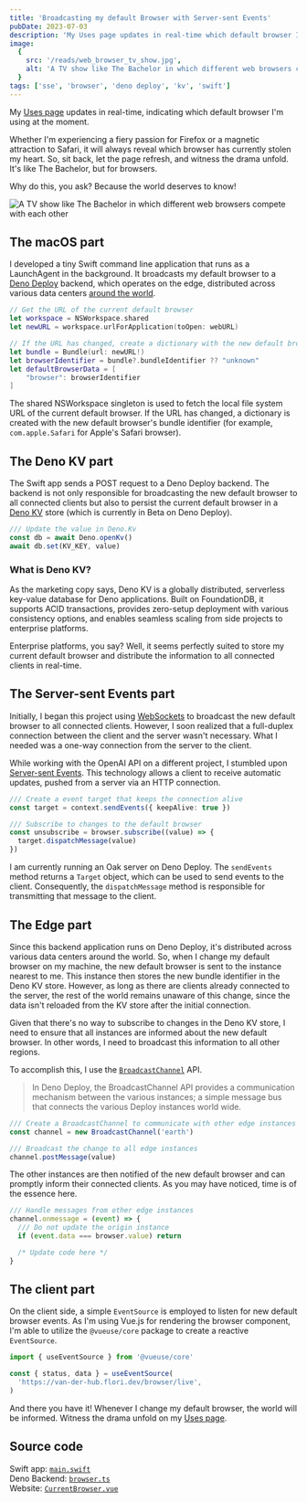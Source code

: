 ```yaml
---
title: 'Broadcasting my default Browser with Server-sent Events'
pubDate: 2023-07-03
description: 'My Uses page updates in real-time which default browser I am using right now. Whether I’m feeling a fiery passion for Firefox or a magnetic attraction to Safari, it will always reveal which browser has stolen my heart (for now). So sit back, let it refresh, and witness the drama unfold. Why? Because the world deserves to know!'
image:
  {
    src: '/reads/web_browser_tv_show.jpg',
    alt: 'A TV show like The Bachelor in which different web browsers compete with each other.',
  }
tags: ['sse', 'browser', 'deno deploy', 'kv', 'swift']
---
```



My [Uses page](/uses) updates in real-time, indicating which default browser I'm using at the moment.

Whether I'm experiencing a fiery passion for Firefox or a magnetic attraction to Safari, it will always reveal which browser has currently stolen my heart. So, sit back, let the page refresh, and witness the drama unfold. It's like The Bachelor, but for browsers.

Why do this, you ask? Because the world deserves to know!

<Image
  src="/reads/web_browser_tv_show.jpg"
  alt="A TV show like The Bachelor in which different web browsers compete with each other"
  caption="A TV show like The Bachelor in which different web browsers compete with each other."
  lazy={false}
/>

## The macOS part

I developed a tiny Swift command line application that runs as a LaunchAgent in the background. It broadcasts my default browser to a [Deno Deploy](https://deno.com/deploy) backend, which operates on the edge, distributed across various data centers [around the world](https://deno.com/deploy/docs/regions).

```swift
// Get the URL of the current default browser
let workspace = NSWorkspace.shared
let newURL = workspace.urlForApplication(toOpen: webURL)

// If the URL has changed, create a dictionary with the new default browser data
let bundle = Bundle(url: newURL!)
let browserIdentifier = bundle?.bundleIdentifier ?? "unknown"
let defaultBrowserData = [
    "browser": browserIdentifier
]
```

The shared NSWorkspace singleton is used to fetch the local file system URL of the current default browser. If the URL has changed, a dictionary is created with the new default browser's bundle identifier (for example, `com.apple.Safari` for Apple's Safari browser).

## The Deno KV part

The Swift app sends a POST request to a Deno Deploy backend. The backend is not only responsible for broadcasting the new default browser to all connected clients but also to persist the current default browser in a [Deno KV](https://deno.com/kv) store (which is currently in Beta on Deno Deploy).

```typescript
/// Update the value in Deno.Kv
const db = await Deno.openKv()
await db.set(KV_KEY, value)
```

### What is Deno KV?

As the marketing copy says, Deno KV is a globally distributed, serverless key-value database for Deno applications. Built on FoundationDB, it supports ACID transactions, provides zero-setup deployment with various consistency options, and enables seamless scaling from side projects to enterprise platforms.

Enterprise platforms, you say? Well, it seems perfectly suited to store my current default browser and distribute the information to all connected clients in real-time.

## The Server-sent Events part

Initially, I began this project using [WebSockets](https://developer.mozilla.org/en-US/docs/Web/API/WebSockets_API) to broadcast the new default browser to all connected clients. However, I soon realized that a full-duplex connection between the client and the server wasn't necessary. What I needed was a one-way connection from the server to the client.

While working with the OpenAI API on a different project, I stumbled upon [Server-sent Events](https://developer.mozilla.org/en-US/docs/Web/API/Server-sent_events). This technology allows a client to receive automatic updates, pushed from a server via an HTTP connection.

```typescript
/// Create a event target that keeps the connection alive
const target = context.sendEvents({ keepAlive: true })

/// Subscribe to changes to the default browser
const unsubscribe = browser.subscribe((value) => {
  target.dispatchMessage(value)
})
```

I am currently running an Oak server on Deno Deploy. The `sendEvents` method returns a `Target` object, which can be used to send events to the client. Consequently, the `dispatchMessage` method is responsible for transmitting that message to the client.

## The Edge part

Since this backend application runs on Deno Deploy, it's distributed across various data centers around the world. So, when I change my default browser on my machine, the new default browser is sent to the instance nearest to me. This instance then stores the new bundle identifier in the Deno KV store. However, as long as there are clients already connected to the server, the rest of the world remains unaware of this change, since the data isn't reloaded from the KV store after the initial connection.

Given that there's no way to subscribe to changes in the Deno KV store, I need to ensure that all instances are informed about the new default browser. In other words, I need to broadcast this information to all other regions.

To accomplish this, I use the [`BroadcastChannel`](https://deno.com/deploy/docs/runtime-broadcast-channel) API.

> In Deno Deploy, the BroadcastChannel API provides a communication mechanism between the various instances; a simple message bus that connects the various Deploy instances world wide.

```typescript
/// Create a BroadcastChannel to communicate with other edge instances
const channel = new BroadcastChannel('earth')

/// Broadcast the change to all edge instances
channel.postMessage(value)
```

The other instances are then notified of the new default browser and can promptly inform their connected clients. As you may have noticed, time is of the essence here.

```typescript
/// Handle messages from other edge instances
channel.onmessage = (event) => {
  /// Do not update the origin instance
  if (event.data === browser.value) return

  /* Update code here */
}
```

## The client part

On the client side, a simple `EventSource` is employed to listen for new default browser events. As I'm using Vue.js for rendering the browser component, I'm able to utilize the `@vueuse/core` package to create a reactive `EventSource`.

```typescript
import { useEventSource } from '@vueuse/core'

const { status, data } = useEventSource(
  'https://van-der-hub.flori.dev/browser/live',
)
```

And there you have it! Whenever I change my default browser, the world will be informed. Witness the drama unfold on my [Uses page](/uses).

## Source code

Swift app: [`main.swift`](https://github.com/florivdg/Default-Browser-Watcher/blob/main/Default%20Browser%20Watcher/main.swift)  
Deno Backend: [`browser.ts`](https://github.com/florivdg/van-der-hub/blob/main/browser.ts)  
Website: [`CurrentBrowser.vue`](https://github.com/florivdg/flori-dev/blob/main/src/components/CurrentBrowser.vue)
